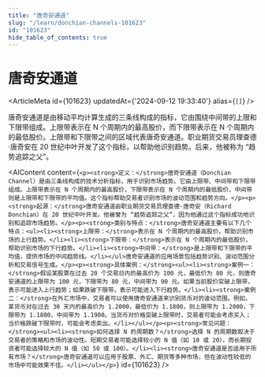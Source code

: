 ```yaml
---
title: "唐奇安通道"
slug: "/learn/donchian-channels-101623"
id: "101623"
hide_table_of_contents: true
---
```



# 唐奇安通道

<ArticleMeta id={101623} updatedAt={'2024-09-12 19:33:40'} alias={`[]`} />
<div className='border-solid border-b border-t-0 my-4 border-[var(--ifm-color-gray-300)]' />

唐奇安通道是由移动平均计算生成的三条线构成的指标，它由围绕中间带的上限和下限带组成。上限带表示在 N 个周期内的最高股价，而下限带表示在 N 个周期内的最低股价。上限带和下限带之间的区域代表唐奇安通道。职业期货交易员理查德·唐奇安在 20 世纪中叶开发了这个指标，以帮助他识别趋势。后来，他被称为 “趋势追踪之父”。

<AIContent content={`<p><strong>定义：</strong>唐奇安通道（Donchian Channel）是由三条线构成的技术分析指标，用于识别市场趋势。它由上限带、中间带和下限带组成。上限带表示在 N 个周期内的最高股价，下限带表示在 N 个周期内的最低股价，中间带则是上限带和下限带的平均值。这个指标帮助交易者识别市场的波动范围和趋势方向。</p><p><strong>起源：</strong>唐奇安通道由职业期货交易员理查德·唐奇安（Richard Donchian）在 20 世纪中叶开发。他被誉为 “趋势追踪之父”，因为他通过这个指标成功地识别和追踪市场趋势。</p><p><strong>类别与特点：</strong>唐奇安通道主要有以下几个特点：<ul><li><strong>上限带：</strong>表示在 N 个周期内的最高股价，帮助识别市场的上行趋势。</li><li><strong>下限带：</strong>表示在 N 个周期内的最低股价，帮助识别市场的下行趋势。</li><li><strong>中间带：</strong>是上限带和下限带的平均值，提供市场的中间趋势线。</li></ul>唐奇安通道的应用场景包括趋势识别、波动范围分析和交易信号生成。</p><p><strong>具体案例：</strong><ul><li><strong>案例一：</strong>假设某股票在过去 20 个交易日内的最高价为 100 元，最低价为 80 元，则唐奇安通道的上限带为 100 元，下限带为 80 元，中间带为 90 元。如果当前股价突破上限带，表示可能进入上行趋势；如果跌破下限带，表示可能进入下行趋势。</li><li><strong>案例二：</strong>在外汇市场中，交易者可以使用唐奇安通道来识别货币对的波动范围。例如，某货币对在过去 30 天内的最高价为 1.2000，最低价为 1.1800，则上限带为 1.2000，下限带为 1.1800，中间带为 1.1900。当货币对价格突破上限带时，交易者可能会考虑买入；当价格跌破下限带时，可能会考虑卖出。</li></ul></p><p><strong>常见问题：</strong><ul><li><strong>如何选择 N 的周期数？</strong>选择 N 的周期数取决于交易者的策略和市场的波动性。短期交易者可能选择较小的 N 值（如 10 或 20），而长期投资者可能选择较大的 N 值（如 50 或 100）。</li><li><strong>唐奇安通道是否适用于所有市场？</strong>唐奇安通道可以应用于股票、外汇、期货等多种市场，但在波动性较低的市场中可能效果不佳。</li></ul></p>`} id={101623} />
